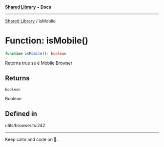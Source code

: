 
<Meta title="Libs/Shared/functions/isMobile" />



[**Shared Library**](/?path=/docs/libs-shared-overview--page) • **Docs**

***

[Shared Library](/?path=/docs/libs-shared-overview--page) / isMobile

# Function: isMobile()

```ts
function isMobile(): boolean
```

Retorna true se é Mobile Browser

## Returns

`boolean`

Boolean

## Defined in

utils/browser.ts:242


***

Keep calm and code on 🤘.